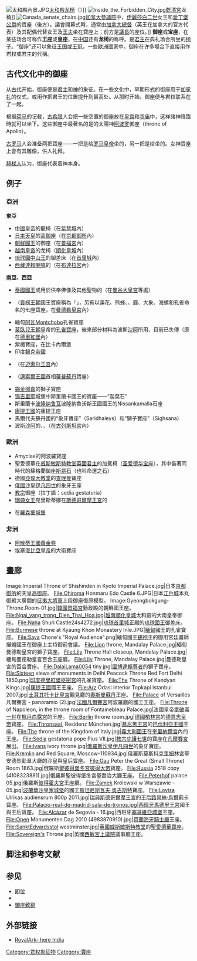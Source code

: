 {{noteTA
|G1=PoliticiansUK
|G2=People
|G3=Country
|1=zh-cn:威斯敏斯特教堂; zh-tw:西敏寺; zh-hk:西敏寺; zh-sg:西敏寺;
}}
[[File:太和殿內景.JPG|thumb]][[太和殿|太和殿]][[龙椅|龙椅]]（{{le|Dragon Throne|Dragon Throne}}）]]
[[File:Inside_the_Forbidden_City.jpg|thumb]][[乾清宮|乾清宮]]龙椅]]
[[File:Canada_senate_chairs.jpg|thumb]][[加拿大參議院|加拿大參議院]]中，[[伊麗莎白二世|伊麗莎白二世]]女王和[[愛丁堡公爵|愛丁堡公爵]]的寶座（後方）。議會開幕式時，通常由[[加拿大總督|加拿大總督]]（英王在加拿大的官方代表）及其配偶代替女王及[[王夫|王夫]]坐在寶座上；前方是[[議長|議長]]的座位。]]
'''御座'''或'''宝座'''，在某些场合可称作'''王座'''或'''皇座'''，在[[中国|中国]]还有'''龙椅'''的称呼。是[[君主|君主]]在典礼场合所坐的[[椅子|椅子]]。“御座”还可以象征[[王国|王国]]或[[王冠|王冠]]，一些歐洲國家中，御座在许多場合下直接用作君权或君主的代稱。

== 古代文化中的御座 ==

从[[古代|古代]]开始，御座便是[[君主|君主]]和[[神|神]]的象征。在一些文化中，早期形式的御座用于[[加冕礼|加冕礼]]的仪式，或用作把君王的位置提升到最高处。从那时开始，御座便与君权联系在了一起。

根据[[荷马|荷马]]的记载，[[古希腊|古希腊]]人会把一些空置的御座放在[[皇宫|皇宫]]和[[寺庙|寺庙]]中，这样諸神降臨時就可以坐下。这些御座中最著名的是{{link-en|Amyclae|Amyclae}}的太陽神[[阿波罗|阿波罗]]御座（throne of Apollo）。

[[古罗马|古罗马]]人会准备两把寶座——一把是给[[罗马皇帝|罗马皇帝]]坐的，另一把是给{{link-en|羅馬女神|Roma (mythology)}}坐的。女神寶座上會有其雕像，供人礼拜。

[[赫梯人|赫梯人]]认为，御座代表着神本身。

== 例子 ==
===亞洲===
'''東亞'''
*[[中国皇帝|中國皇帝]]的龍椅（在[[紫禁城|紫禁城]]內）
*[[日本天皇|日本天皇]]的[[高御座|高御座]]（在[[京都御所|京都御所]]內）
*[[朝鲜王朝君主列表|朝鮮國王]]的御座（在[[景福宮_(韓國)|景福宮]]內）
*[[阮朝#君主列表|越南皇帝]]的龙椅（[[順化皇城|順化皇城]]內）
*[[琉球君主列表#第一尚氏王朝|琉球國中山王]]的御差床（在[[首里城|首里城]]內）
*[[西藏|西藏]][[達賴喇嘛|達賴喇嘛]]的{{le|獅子寶座|Lion Throne}}（在[[布達拉宮|布達拉宮]]內）

'''南亞、西亞'''
*[[泰國國王|泰國國王]]{{link-th|泰國王座|พระราชอาสน์|王座}}或用於供奉佛像及其他聖物的{{le|布薩博克|Busabok}}（在[[曼谷大皇宮|曼谷大皇宮]]等處）
*{{le|緬甸獅子寶座|Lion Throne of Burma}}（[[貢榜王朝|貢榜王朝]]國王寶座稱為「{{le|佩林 (寶座)|Palin (throne)|佩林}}」，另有以蓮花、熊蜂、{{le|哈姆薩 (鳥類)|Hamsa (bird)|哈姆薩}}、鹿、大象、海螺和孔雀命名的七座寶座，在[[曼德勒皇宮|曼德勒皇宮]]內）
*緬甸[[阿瓦|阿瓦]]Montchobo孔雀寶座
*[[莫臥兒王朝|莫臥兒王朝]]皇帝的[[孔雀寶座|孔雀寶座]]，後來部分材料為波斯[[沙阿|沙阿]]所用、目前已失傳（原在[[德里紅堡|德里紅堡]]內）
*紫檀寶座，在比卡內爾堡
*印度[[錫克帝國|錫克帝國]]{{le|兰季德·辛格大君寶座|Maharaja Ranjit Singh's throne}}
*{{le|邁索爾黃金王座|Golden Throne (Mysore)}}（在[[迈索尔王宫|迈索尔王宫]]內）
*{{link-ml|蒂普蘇丹金王座|ടിപ്പു സുൽത്താൻ്റെ സുവർണ സിംഹാസനം}}（[[邁索爾王國|邁索爾王國]]首相[[蒂普蘇丹|蒂普蘇丹]]寶座）
*[[錫金|錫金]][[卻嘉|卻嘉]]的獅子寶座
*[[锡吉里耶|锡吉里耶]]城堡中斯里蘭卡國王的寶座——“迦葉石” 
*斯里蘭卡[[波隆纳鲁瓦|波隆纳鲁瓦]]波隆納魯沃斯王國國王的Nissankamalla石座
*[[康提王國|康提王國]]的康提王座
*馬爾代夫蘇丹國的“象牙寶座”（Saridhaleys）和“獅子寶座”（Sighsana）
*波斯[[沙阿|沙阿]]的{{le|大理石寶座|Marble Throne}}、{{le|太陽寶座|Sun Throne}}、{{le|納德里寶座|Naderi Throne}}（在[[古列斯坦宮|古列斯坦宮]]內）

===歐洲===
*Amyclae的阿波羅寶座
*聖愛德華在[[威斯敏斯特教堂|威斯敏斯特教堂]][[英國君主|英國君主]]的加冕椅（[[圣爱德华宝座|圣爱德华宝座]]），其中裝著同時代的蘇格蘭御座[[斯昆石|斯昆石]]（也叫命運之石）
*德國[[亞琛大教堂|亞琛大教堂]]的[[查理曼|查理曼]]寶座
*[[俄國沙皇|俄國沙皇]][[伊凡四世|伊凡四世]]的象牙王座
*[[教宗|教宗]]御座（拉丁語：sedia gestatoria）
*[[瑞典女王|瑞典女王]]克里斯蒂娜在[[斯德哥爾摩王宮|斯德哥爾摩王宮]]的{{le|銀王座|Silver Throne}}
*{{le|丹麥加冕椅|Coronation Chair of Denmark}}在[[羅森堡城堡|羅森堡城堡]]

===非洲===
*[[阿散蒂王國|阿散蒂王國]][[黃金凳|黃金凳]]
*[[埃塞俄比亞皇帝|埃塞俄比亞皇帝]]的大衛寶座

==畫廊==

<gallery>
Image:Imperial Throne of Shishinden in Kyoto Imperial Palace.jpg|日本[[京都御所|京都御所]]的天皇[[高御座|高御座]]。
File:Ohiroma Honmaru Edo Castle 6.JPG|日本[[江戶城|江戶城]]本丸御殿大廣間的[[征夷大將軍|征夷大將軍]]上段御座復原模型。
Image:Gyeongbokgung-Throne.Room-01.jpg|[[韓國|韓國]][[景福宮|景福宮]]勤政殿的朝鮮國王座。
File:Ngai_vang_trong_Dien_Thai_Hoa.jpg|[[越南|越南]][[順化皇城|順化皇城]]太和殿的大南皇帝御座。
File:Naha Shuri Castle24s4272.jpg|[[琉球國|琉球]][[首里城|首里城]]正殿的[[琉球國王|琉球國王]]御差床。
File:Burmese throne at Kyaung Khon Monastery Inle.JPG|[[緬甸|緬甸]]國王的孔雀寶座。
File:Saya Chone's "Royal Audience".png|緬甸國王[[錫袍|錫袍]]王的御用宮廷畫師{{le|Saya Chone|Saya Chone}}描繪國王在御座上主持御前會議。
File:Lion throne, Mandalay Palace.jpg|緬甸曼德勒皇宮的獅子寶座。
File:Lily Throne Hall closeup, Mandalay Palace.jpg|緬甸曼德勒皇宮百合王座廳。
File:Lily Throne, Mandalay Palace.jpg|曼德勒皇宮的百合寶座。
File:DalaiLama0054 tiny.jpg|[[圖博|圖博]][[達賴喇嘛|達賴尊者]]的獅子寶座。
File:Sixteen views of monuments in Delhi Peacock Throne Red Fort Delhi 1850.png|[[印度|印度]][[德里紅堡|德里紅堡]][[枢密宫|枢密宫]]的孔雀寶座。
File:The Throne of Kandyan Kings.jpg|[[康提王國|康提王國]]國王王座。
File:Arz Odasi interior Topkapi Istanbul 2007.jpg|[[土耳其|土耳其]][[托卡比皇宮|托卡比皇宮]]覲見廳的[[奧斯曼蘇丹|奧斯曼蘇丹]]王座。
File:Palace of Versailles 凡爾賽宮 - panoramio (2).jpg|[[法國|法國]][[凡爾賽宮|凡爾賽宮]]阿波羅廳的國王王座。
File:Throne of Napoleon, in the throne room of Fontainebleau Palace.jpg|法國皇帝[[拿破崙一世|拿破崙一世]]在[[楓丹白露宮|楓丹白露宮]]的王座。
File:Berlin throne room.jpg|[[德國|德國]][[柏林宮|柏林宮]]的[[德意志皇帝|德意志皇帝]]寶座。
File:Thronsaal, Residenz München.jpg|[[慕尼黑王宮|慕尼黑王宮]]的[[巴伐利亞王國|巴伐利亞王國]]王座。
File:The throne of the Kingdom of Italy.jpg|[[義大利國王|義大利國王]]在[[奎里納爾宮|奎里納爾宮]]內的王座。
File:Sedia gestatoria pope Pius VII.jpg|[[教宗|教宗]][[庇護七世|庇護七世]]的寶座在[[凡爾賽宮|凡爾賽宮]]展出。
File:Ivans ivory throne.jpg|[[俄羅斯|俄羅斯]][[沙皇|沙皇]][[伊凡四世|伊凡四世]]的象牙寶座。
File:Kremlin and Red Square, Moscow-110934.jpg|俄羅斯[[莫斯科|莫斯科]][[克里姆林宮|克里姆林宮]]聖安德烈勳章大廳的沙皇與皇后寶座。
File:Gau Peter the Great (Small Throne) Room 1863.jpg|俄羅斯[[聖彼得堡|聖彼得堡]][[冬宮|冬宮]][[彼得大帝|彼得大帝]]寶座。
File:Russia 2518 copy (4108323881).jpg|俄羅斯聖彼得堡冬宮聖喬治大廳王座。
File:Peterhof palace 05.jpg|俄羅斯[[彼得霍夫宮|彼得霍夫宮]]王座廳。
File:Zamek Królewski w Warszawie - 05.jpg|[[波蘭|波蘭]][[華沙皇家城堡|華沙皇家城堡]]的國王[[斯坦尼斯瓦夫·奥古斯特|斯坦尼斯瓦夫·奥古斯特]]寶座。
File:Lovisa Ulrikas audiensrum 800p 2011.jpg|[[瑞典|瑞典]][[斯德哥爾摩王宮|斯德哥爾摩王宮]]的王后[[普魯士的路易絲·烏爾莉卡|路易絲·烏爾莉卡]]寶座。
File:Palacio-real-de-madrid-sala-de-tronos.jpg|[[西班牙|西班牙]][[馬德里王宮|馬德里王宮]]國王與王后寶座。
File:Alcázar de Segovia - 16.jpg|西班牙[[塞哥維亞城堡|塞哥維亞城堡]]王座。
File:Open Monumenten Dag 2010 (4983870910).jpg|[[荷蘭|荷蘭]][[海牙|海牙]][[騎士廳_(海牙)|騎士廳]]王座。
File:SanktEdvardsstol westminster.jpg|[[英國|英國]][[威斯敏斯特教堂|威斯敏斯特教堂]]的[[聖愛德華寶座|聖愛德華寶座]]。
File:Sovereign's Throne.jpg|英國[[西敏宮|西敏宮]][[英國上議院|上議院]]議事廳王座。
</gallery>

== 脚注和参考文献 ==
{{Reflist}}
{{commons|Thrones}}

== 参见 ==
* [[即位|即位]]
* {{le|寶座廳|Throne room}}
* [[御座致辭|御座致辭]]

== 外部链接 ==
* [http://www.4dw.net/royalark/India/glossary.htm RoyalArk- here India] {{Wayback|url=http://www.4dw.net/royalark/India/glossary.htm |date=20160126030413 }}

[[Category:君权象征物|Category:君权象征物]]
[[Category:寶座|Category:寶座]]